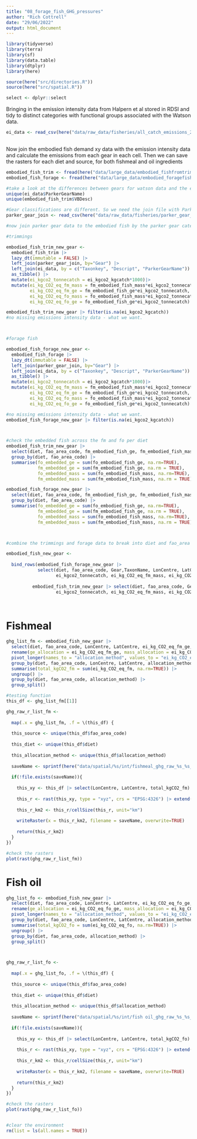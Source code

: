 ```yaml
---
title: "08_forage_fish_GHG_pressures"
author: "Rich Cottrell"
date: "29/06/2022"
output: html_document
---
```


```r
library(tidyverse)
library(terra)
library(sf)
library(data.table)
library(dtplyr)
library(here)

source(here("src/directories.R"))
source(here("src/spatial.R"))

select <- dplyr::select

```

Bringing in the emission intensity data from Halpern et al stored in RDSI and tidy to distinct categories with functional groups associated with the Watson data.
```r

ei_data <- read_csv(here("data/raw_data/fisheries/all_catch_emissions_2017.csv"))
  

```

Now join the embodied fish demand xy data with the emission intensity data and calculate the emissions from each gear in each cell. Then we can save the rasters for each diet and source, for both fishmeal and oil ingredients

```r
embodied_fish_trim <- fread(here("data/large_data/embodied_fishfromtrimmings_per_cell.csv"))
embodied_fish_forage <- fread(here("data/large_data/embodied_foragefish_per_cell.csv"))

#take a look at the differences between gears for watson data and the ei data 
unique(ei_data$ParkerGearName)
unique(embodied_fish_trim$VBDesc)

#Gear classifications are different. So we need the join file with Parker Data created in Halpern et al food systems project
parker_gear_join <- read_csv(here("data/raw_data/fisheries/parker_gear_join.csv"))

#now join parker gear data to the embodied fish by the parker gear categories, species and description from watson. Adjust the emissions intensities to reflect per tonne pressures

#trimmings

embodied_fish_trim_new_gear <- 
  embodied_fish_trim |> 
  lazy_dt(immutable = FALSE) |> 
  left_join(parker_gear_join, by="Gear") |> 
  left_join(ei_data, by = c("Taxonkey", "Descript", "ParkerGearName")) |> 
  as_tibble() |>
  mutate(ei_kgco2_tonnecatch = ei_kgco2_kgcatch*1000)|> 
  mutate(ei_kg_CO2_eq_fm_mass = fm_embodied_fish_mass*ei_kgco2_tonnecatch,
         ei_kg_CO2_eq_fm_ge = fm_embodied_fish_ge*ei_kgco2_tonnecatch,
         ei_kg_CO2_eq_fo_mass = fo_embodied_fish_mass*ei_kgco2_tonnecatch,
         ei_kg_CO2_eq_fo_ge = fo_embodied_fish_ge*ei_kgco2_tonnecatch)

embodied_fish_trim_new_gear |> filter(is.na(ei_kgco2_kgcatch))
#no missing emissions intensity data - what we want.



#forage fish

embodied_fish_forage_new_gear <- 
  embodied_fish_forage |> 
  lazy_dt(immutable = FALSE) |> 
  left_join(parker_gear_join, by="Gear") |> 
  left_join(ei_data, by = c("Taxonkey", "Descript", "ParkerGearName")) |> 
  as_tibble() |>
  mutate(ei_kgco2_tonnecatch = ei_kgco2_kgcatch*1000)|> 
  mutate(ei_kg_CO2_eq_fm_mass = fm_embodied_fish_mass*ei_kgco2_tonnecatch,
         ei_kg_CO2_eq_fm_ge = fm_embodied_fish_ge*ei_kgco2_tonnecatch,
         ei_kg_CO2_eq_fo_mass = fo_embodied_fish_mass*ei_kgco2_tonnecatch,
         ei_kg_CO2_eq_fo_ge = fo_embodied_fish_ge*ei_kgco2_tonnecatch)

#no missing emissions intensity data - what we want.
embodied_fish_forage_new_gear |> filter(is.na(ei_kgco2_kgcatch))



#check the embedded fish across the fm and fo per diet
embodied_fish_trim_new_gear |> 
  select(diet, fao_area_code, fm_embodied_fish_ge, fm_embodied_fish_mass, fo_embodied_fish_ge, fo_embodied_fish_mass) |> 
  group_by(diet, fao_area_code) |> 
  summarise(fo_embedded_ge = sum(fo_embodied_fish_ge, na.rm=TRUE),
            fm_embedded_ge = sum(fm_embodied_fish_ge, na.rm = TRUE),
            fo_embedded_mass = sum(fo_embodied_fish_mass, na.rm=TRUE),
            fm_embedded_mass = sum(fm_embodied_fish_mass, na.rm = TRUE))

embodied_fish_forage_new_gear |> 
  select(diet, fao_area_code, fm_embodied_fish_ge, fm_embodied_fish_mass, fo_embodied_fish_ge, fo_embodied_fish_mass) |> 
  group_by(diet, fao_area_code) |> 
  summarise(fo_embedded_ge = sum(fo_embodied_fish_ge, na.rm=TRUE),
            fm_embedded_ge = sum(fm_embodied_fish_ge, na.rm = TRUE),
            fo_embedded_mass = sum(fo_embodied_fish_mass, na.rm=TRUE),
            fm_embedded_mass = sum(fm_embodied_fish_mass, na.rm = TRUE))



#combine the trimmings and forage data to break into diet and fao_area later

embodied_fish_new_gear <- 
  
  bind_rows(embodied_fish_forage_new_gear |> 
            select(diet, fao_area_code, Gear,TaxonName, LonCentre, LatCentre, VBDesc, 
                   ei_kgco2_tonnecatch, ei_kg_CO2_eq_fm_mass, ei_kg_CO2_eq_fm_ge, ei_kg_CO2_eq_fo_mass,  ei_kg_CO2_eq_fo_ge ),
          
          embodied_fish_trim_new_gear |> select(diet, fao_area_code, Gear, TaxonName, LonCentre, LatCentre, VBDesc, 
                   ei_kgco2_tonnecatch, ei_kg_CO2_eq_fm_mass, ei_kg_CO2_eq_fm_ge, ei_kg_CO2_eq_fo_mass,  ei_kg_CO2_eq_fo_ge ))




```




# Fishmeal
```r

ghg_list_fm <- embodied_fish_new_gear |> 
  select(diet, fao_area_code, LonCentre, LatCentre, ei_kg_CO2_eq_fm_ge, ei_kg_CO2_eq_fm_mass) |> 
  rename(ge_allocation = ei_kg_CO2_eq_fm_ge, mass_allocation = ei_kg_CO2_eq_fm_mass) |> 
  pivot_longer(names_to = "allocation_method", values_to = "ei_kg_CO2_eq_fm", cols = -c(diet, fao_area_code, LonCentre, LatCentre)) |> 
  group_by(diet, fao_area_code, LonCentre, LatCentre, allocation_method) |> 
  summarise(total_kgCO2_fm = sum(ei_kg_CO2_eq_fm, na.rm=TRUE)) |> 
  ungroup() |>
  group_by(diet, fao_area_code, allocation_method) |> 
  group_split()

#testing function
this_df <- ghg_list_fm[[1]]

ghg_raw_r_list_fm <- 
  
  map(.x = ghg_list_fm, .f = \(this_df) {
  
  this_source <- unique(this_df$fao_area_code)
  
  this_diet <- unique(this_df$diet)
  
  this_allocation_method <- unique(this_df$allocation_method)
  
  saveName <- sprintf(here("data/spatial/%s/int/fishmeal_ghg_raw_%s_%s_%s.tif"), this_diet, this_diet, this_source, this_allocation_method)
  
  if(!file.exists(saveName)){
    
    this_xy <- this_df |> select(LonCentre, LatCentre, total_kgCO2_fm)
    
    this_r <- rast(this_xy, type = "xyz", crs = "EPSG:4326") |> extend(ext(rast(res=0.5)))
    
    this_r_km2 <- this_r/cellSize(this_r, unit="km")
    
    writeRaster(x = this_r_km2, filename = saveName, overwrite=TRUE)
    
    return(this_r_km2)
  }
})

#check the rasters
plot(rast(ghg_raw_r_list_fm))

```

# Fish oil

```r

ghg_list_fo <- embodied_fish_new_gear |> 
  select(diet, fao_area_code, LonCentre, LatCentre, ei_kg_CO2_eq_fo_ge, ei_kg_CO2_eq_fo_mass) |> 
  rename(ge_allocation = ei_kg_CO2_eq_fo_ge, mass_allocation = ei_kg_CO2_eq_fo_mass) |> 
  pivot_longer(names_to = "allocation_method", values_to = "ei_kg_CO2_eq_fo", cols = -c(diet, fao_area_code, LonCentre, LatCentre)) |> 
  group_by(diet, fao_area_code, LonCentre, LatCentre, allocation_method) |> 
  summarise(total_kgCO2_fo = sum(ei_kg_CO2_eq_fo, na.rm=TRUE)) |> 
  ungroup() |> 
  group_by(diet, fao_area_code, allocation_method) |> 
  group_split()



ghg_raw_r_list_fo <- 
  
  map(.x = ghg_list_fo, .f = \(this_df) {
  
  this_source <- unique(this_df$fao_area_code)
  
  this_diet <- unique(this_df$diet)
  
  this_allocation_method <- unique(this_df$allocation_method)
  
  saveName <- sprintf(here("data/spatial/%s/int/fish oil_ghg_raw_%s_%s_%s.tif"), this_diet, this_diet, this_source, this_allocation_method)
  
  if(!file.exists(saveName)){
    
    this_xy <- this_df |> select(LonCentre, LatCentre, total_kgCO2_fo)
    
    this_r <- rast(this_xy, type = "xyz", crs = "EPSG:4326") |> extend(ext(rast(res=0.5)))
    
    this_r_km2 <- this_r/cellSize(this_r, unit="km")
    
    writeRaster(x = this_r_km2, filename = saveName, overwrite=TRUE)
    
    return(this_r_km2)
  }
})

#check the rasters
plot(rast(ghg_raw_r_list_fo))


#clear the environment
rm(list = ls(all.names = TRUE))

```

